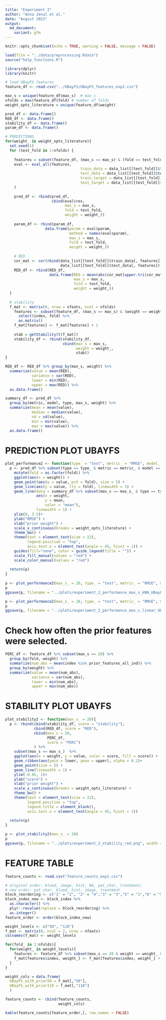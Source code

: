 ```yaml
---
title: "Experiment 2"
author: "Anna Jenul et al."
date: "August 2023"
output:
  md_document:
    variant: gfm
---
```


```r
knitr::opts_chunk$set(echo = TRUE, warning = FALSE, message = FALSE)

load(file = "../data/preprocessing.Rdata")
source("help_functions.R")
```

```r
library(dplyr)
library(knitr)
```

```r
# load UBayFS features
feature_df <- read.csv("../UBayFS/UBayFS_features_exp2.csv")
```

```r
max_s = unique(feature_df$max_s)  # max_s
nfolds = max(feature_df$fold) # number of folds
weight_opts_literature = unique(feature_df$weight)
```

```r
pred_df <- data.frame()
RED_df <- data.frame()
stability_df <- data.frame()
param_df <- data.frame()

# PREDICTIONS
for(weight_ in weight_opts_literature){
  set.seed(1)
  for (test_fold in 1:nfolds) {
      
    features = subset(feature_df, (max_s == max_s) & (fold == test_fold) & (weight == weight_))$index
    eval <- eval_all(features, 
                                  train_data = data_list[[test_fold]]$train_data, 
                                  test_data = data_list[[test_fold]]$test_data, 
                                  train_target = data_list[[test_fold]]$train_target, 
                                  test_target = data_list[[test_fold]]$test_target
    )
        
    pred_df <- rbind(pred_df, 
                     cbind(eval$res,
                           max_s = max_s,
                           fold = test_fold,
                           weight = weight_))
    
    param_df <- rbind(param_df,
                  data.frame(param = eval$param,
                             method = names(eval$param), 
                             max_s = max_s,
                             fold = test_fold,
                             weight = weight_))
        
    # RED
    cor_mat <- cor(rbind(data_list[[test_fold]]$train_data[, features],
                         data_list[[test_fold]]$test_data[, features])) # feature-wise correlation matrix
    RED_df <- rbind(RED_df, 
                    data.frame(RED = mean(abs(cor_mat[upper.tri(cor_mat)])),
                               max_s = max_s,
                               fold = test_fold,
                               weight = weight_))
  }
    
  # stability
  f_mat <- matrix(0, nrow = nfeats, ncol = nfolds)
    features <- subset(feature_df, (max_s == max_s) & (weight == weight_)) %>% 
      select(index, fold) %>% 
      as.matrix()
    f_mat[features] <- f_mat[features] + 1
    
    stab = getStability(t(f_mat))
    stability_df <- rbind(stability_df, 
                          cbind(max_s = max_s,
                                weight = weight_,
                                stab))
}

RED_df <- RED_df %>% group_by(max_s, weight) %>% 
  summarize(value = mean(RED), 
            variance = var(RED), 
            lower = min(RED),
            upper = max(RED)) %>% 
  as.data.frame()

summary_df <- pred_df %>% 
  group_by(metric, model, type, max_s, weight) %>%
  summarize(mean = mean(value),
            median = median(value),
            sd = sd(value),
            min = min(value),
            max = max(value)) %>% 
  as.data.frame()
```

# PREDICTION PLOT UBAYFS

```r
plot_performance2 <- function(type_ = "test", metric_ = "RMSE", model_ = "knn", max_s_ = 20){
  p <- pred_df %>% subset(type == type_ & metric == metric_ & model == model_ & max_s == max_s_)  %>% 
    mutate(fold = as.factor(fold)) %>%
    ggplot(aes(x = weight)) + 
    geom_point(aes(y = value, pch = fold), size = 5) + 
    geom_line(aes(y = value, lty = fold), linewidth = 1) + 
    geom_line(data = summary_df %>% subset(max_s == max_s_ & type == type_ & metric == metric_ & model == model_),
              aes(x = weight, 
                  y = mean, 
                  color = "mean"), 
              linewidth = 1) + 
    ylim(0, 3.5)+
    ylab("RMSE") +
    xlab("prior weight") + 
    scale_x_continuous(breaks = weight_opts_literature) +
    theme_bw() + 
    theme(text = element_text(size = 22), 
          legend.position = "top",
          axis.text.x = element_text(angle = 45, hjust = 1)) + 
    guides(fill="none", color = guide_legend(title = "")) + 
    scale_fill_manual(values = "red") + 
    scale_color_manual(values = "red")
  
  return(p)
}
     
p <- plot_performance2(max_s_ = 20, type_ = "test", metric_ = "RMSE", model_ = "knn")
p
ggsave(p, filename = "../plots/experiment_2_performance_max_s_kNN_UBayFS.png", width = 8, height = 5)

p <- plot_performance2(max_s_ = 20, type_ = "test", metric_ = "RMSE", model_ = "linear")
p
ggsave(p, filename = "../plots/experiment_2_performance_max_s_linear_UBayFS.png", width = 8, height = 5)
```

# Check how often the prior features were selected.

```r
PERC_df <- feature_df %>% subset(max_s == 20) %>%
  group_by(fold, weight) %>% 
  summarize(num_abs = mean(index %in% prior_features_all_ind)) %>%
  group_by(weight) %>%
  summarize(value = mean(num_abs),
            variance = var(num_abs),
            lower = min(num_abs),
            upper = max(num_abs))
```


# STABILITY PLOT UBAYFS

```r
plot_stability2 <- function(max_s_ = 20){
  p <- rbind(cbind(stability_df, score = "stability"),
             cbind(RED_df, score = "RED"),
             cbind(max_s = 20, 
                   PERC_df, 
                   score = "PERC")
             ) %>% 
    subset(max_s == max_s_)  %>% 
    ggplot(aes(x = weight, y = value, color = score, fill = score)) + 
    geom_ribbon(aes(ymin = lower, ymax = upper), alpha = 0.2)+
    geom_point(size = 5) + 
    geom_line(linewidth = 1) + 
    ylim(-0.05, 1)+
    ylab("score") +
    xlab("prior weight") + 
    scale_x_continuous(breaks = weight_opts_literature) +
    theme_bw() + 
    theme(text = element_text(size = 22), 
          legend.position = "top", 
          legend.title = element_blank(),
          axis.text.x = element_text(angle = 45, hjust = 1)) 
  
  return(p)
}

p <- plot_stability2(max_s_ = 20)
p
ggsave(p, filename = "../plots/experiment_2_stability_red.png", width = 8, height = 5)
```


# FEATURE TABLE

```r
feature_counts <- read.csv("feature_counts_exp1.csv")

# original order: blood, image, hist, NA, pat_char, treatment; 
# new order: pat_char, blood, hist, image, treatment
block_reordering <- c("1" = "2", "2" = "4","3" = "3","5" = "1","6" = "5")
block_index_new <- block_index %>%
  as.character() %>%
  plyr::revalue(replace = block_reordering) %>%
  as.integer()
feature_order <- order(block_index_new)

weight_levels <- c("50", "110")
f_mat <- matrix(0, ncol = 2, nrow = nfeats)
colnames(f_mat) <- weight_levels

for(fold_ in 1:nfolds){
  for(weight_ in weight_levels){
    features <- feature_df %>% subset(max_s == 20 & weight == weight_ & fold == fold_)
    f_mat[features$index, weight_] <- f_mat[features$index, weight_] + 1
  }
}

weight_cols = data.frame(
  UBayFS_with_prior50 = f_mat[,"50"],
  UBayFS_with_prior110 = f_mat[,"110"]
  )

feature_counts <- cbind(feature_counts, 
                        weight_cols)

kable(feature_counts[feature_order,], row.names = FALSE)
```



